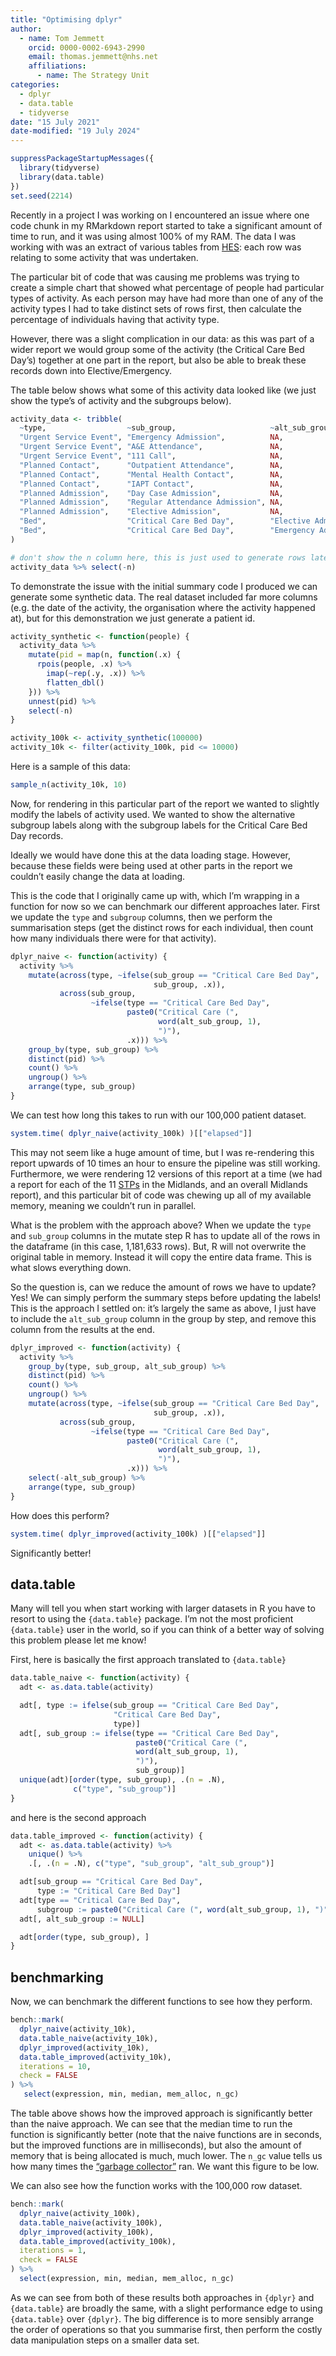 ```yaml
---
title: "Optimising dplyr"
author:
  - name: Tom Jemmett
    orcid: 0000-0002-6943-2990
    email: thomas.jemmett@nhs.net
    affiliations:
      - name: The Strategy Unit
categories:
  - dplyr
  - data.table
  - tidyverse
date: "15 July 2021"
date-modified: "19 July 2024"
---
```


```r
suppressPackageStartupMessages({
  library(tidyverse)
  library(data.table)
})
set.seed(2214)
```

Recently in a project I was working on I encountered an issue where one code chunk in my RMarkdown report started to take a significant amount of time to run, and it was using almost 100% of my RAM. The data I was working with was an extract of various tables from [HES](https://digital.nhs.uk/data-and-information/data-tools-and-services/data-services/hospital-episode-statistics): each row was relating to some activity that was undertaken.

The particular bit of code that was causing me problems was trying to create a simple chart that showed what percentage of people had particular types of activity. As each person may have had more than one of any of the activity types I had to take distinct sets of rows first, then calculate the percentage of individuals having that activity type.

However, there was a slight complication in our data: as this was part of a wider report we would group some of the activity (the Critical Care Bed Day’s) together at one part in the report, but also be able to break these records down into Elective/Emergency.

The table below shows what some of this activity data looked like (we just show the type’s of activity and the subgroups below).

```r
activity_data <- tribble(
  ~type,                  ~sub_group,                     ~alt_sub_group,        ~n,
  "Urgent Service Event", "Emergency Admission",          NA,                    2.00,
  "Urgent Service Event", "A&E Attendance",               NA,                    3.00,
  "Urgent Service Event", "111 Call",                     NA,                    2.00,
  "Planned Contact",      "Outpatient Attendance",        NA,                    4.00,
  "Planned Contact",      "Mental Health Contact",        NA,                    0.12,
  "Planned Contact",      "IAPT Contact",                 NA,                    0.10,
  "Planned Admission",    "Day Case Admission",           NA,                    0.25,
  "Planned Admission",    "Regular Attendance Admission", NA,                    0.07,
  "Planned Admission",    "Elective Admission",           NA,                    0.10,
  "Bed",                  "Critical Care Bed Day",        "Elective Admission",  0.08,
  "Bed",                  "Critical Care Bed Day",        "Emergency Admission", 0.10
)

# don't show the n column here, this is just used to generate rows later
activity_data %>% select(-n)
```

To demonstrate the issue with the initial summary code I produced we can generate some synthetic data. The real dataset included far more columns (e.g. the date of the activity, the organisation where the activity happened at), but for this demonstration we just generate a patient id.

```r
activity_synthetic <- function(people) {
  activity_data %>%
    mutate(pid = map(n, function(.x) {
      rpois(people, .x) %>%
        imap(~rep(.y, .x)) %>%
        flatten_dbl()
    })) %>%
    unnest(pid) %>%
    select(-n)
}

activity_100k <- activity_synthetic(100000)
activity_10k <- filter(activity_100k, pid <= 10000)
```

Here is a sample of this data:

```r
sample_n(activity_10k, 10)
```

Now, for rendering in this particular part of the report we wanted to slightly modify the labels of activity used. We wanted to show the alternative subgroup labels along with the subgroup labels for the Critical Care Bed Day records.

Ideally we would have done this at the data loading stage. However, because these fields were being used at other parts in the report we couldn’t easily change the data at loading.

This is the code that I originally came up with, which I’m wrapping in a function for now so we can benchmark our different approaches later. First we update the `type` and `subgroup` columns, then we perform the summarisation steps (get the distinct rows for each individual, then count how many individuals there were for that activity).

```r
dplyr_naive <- function(activity) {
  activity %>%
    mutate(across(type, ~ifelse(sub_group == "Critical Care Bed Day",
                                sub_group, .x)),
           across(sub_group,
                  ~ifelse(type == "Critical Care Bed Day",
                          paste0("Critical Care (",
                                 word(alt_sub_group, 1),
                                 ")"),
                          .x))) %>%
    group_by(type, sub_group) %>%
    distinct(pid) %>%
    count() %>%
    ungroup() %>%
    arrange(type, sub_group)
}
```

We can test how long this takes to run with our 100,000 patient dataset.

```r
system.time( dplyr_naive(activity_100k) )[["elapsed"]]

```

This may not seem like a huge amount of time, but I was re-rendering this report upwards of 10 times an hour to ensure the pipeline was still working. Furthermore, we were rendering 12 versions of this report at a time (we had a report for each of the 11 [STPs](https://www.england.nhs.uk/integratedcare/stps/) in the Midlands, and an overall Midlands report), and this particular bit of code was chewing up all of my available memory, meaning we couldn’t run in parallel.

What is the problem with the approach above? When we update the `type` and `sub_group` columns in the mutate step R has to update all of the rows in the dataframe (in this case, 1,181,633 rows). But, R will not overwrite the original table in memory. Instead it will copy the entire data frame. This is what slows everything down.

So the question is, can we reduce the amount of rows we have to update? Yes! We can simply perform the summary steps before updating the labels! This is the approach I settled on: it’s largely the same as above, I just have to include the `alt_sub_group` column in the group by step, and remove this column from the results at the end.

```r
dplyr_improved <- function(activity) {
  activity %>%
    group_by(type, sub_group, alt_sub_group) %>%
    distinct(pid) %>%
    count() %>%
    ungroup() %>%
    mutate(across(type, ~ifelse(sub_group == "Critical Care Bed Day",
                                sub_group, .x)),
           across(sub_group,
                  ~ifelse(type == "Critical Care Bed Day",
                          paste0("Critical Care (",
                                 word(alt_sub_group, 1),
                                 ")"),
                          .x))) %>%
    select(-alt_sub_group) %>%
    arrange(type, sub_group)
}
```

How does this perform?

```r
system.time( dplyr_improved(activity_100k) )[["elapsed"]]

```

Significantly better!

## **data.table**

Many will tell you when start working with larger datasets in R you have to resort to using the `{data.table}` package. I’m not the most proficient `{data.table}` user in the world, so if you can think of a better way of solving this problem please let me know!

First, here is basically the first approach translated to `{data.table}`

```r
data.table_naive <- function(activity) {
  adt <- as.data.table(activity)

  adt[, type := ifelse(sub_group == "Critical Care Bed Day",
                       "Critical Care Bed Day",
                       type)]
  adt[, sub_group := ifelse(type == "Critical Care Bed Day",
                            paste0("Critical Care (",
                            word(alt_sub_group, 1),
                            ")"),
                            sub_group)]
  unique(adt)[order(type, sub_group), .(n = .N),
              c("type", "sub_group")]
}
```

and here is the second approach

```r
data.table_improved <- function(activity) {
  adt <- as.data.table(activity) %>%
    unique() %>%
    .[, .(n = .N), c("type", "sub_group", "alt_sub_group")]

  adt[sub_group == "Critical Care Bed Day",
      type := "Critical Care Bed Day"]
  adt[type == "Critical Care Bed Day",
      subgroup := paste0("Critical Care (", word(alt_sub_group, 1), ")")]
  adt[, alt_sub_group := NULL]

  adt[order(type, sub_group), ]
}
```

## **benchmarking**

Now, we can benchmark the different functions to see how they perform.

```r
bench::mark(
  dplyr_naive(activity_10k),
  data.table_naive(activity_10k),
  dplyr_improved(activity_10k),
  data.table_improved(activity_10k),
  iterations = 10,
  check = FALSE
) %>%
   select(expression, min, median, mem_alloc, n_gc)
```

The table above shows how the improved approach is significantly better than the naive approach. We can see that the median time to run the function is significantly better (note that the naive functions are in seconds, but the improved functions are in milliseconds), but also the amount of memory that is being allocated is much, much lower. The `n_gc` value tells us how many times the [“garbage collector”](https://en.wikipedia.org/wiki/Garbage_collection_(computer_science)) ran. We want this figure to be low.

We can also see how the function works with the 100,000 row dataset.

```r
bench::mark(
  dplyr_naive(activity_100k),
  data.table_naive(activity_100k),
  dplyr_improved(activity_100k),
  data.table_improved(activity_100k),
  iterations = 1,
  check = FALSE
) %>%
  select(expression, min, median, mem_alloc, n_gc)
```

As we can see from both of these results both approaches in `{dplyr}` and `{data.table}` are broadly the same, with a slight performance edge to using `{data.table}` over `{dplyr}`. The big difference is to more sensibly arrange the order of operations so that you summarise first, then perform the costly data manipulation steps on a smaller data set.
